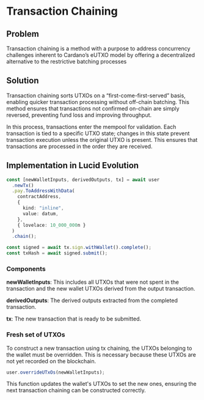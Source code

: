 # Transaction Chaining

## Problem

Transaction chaining is a method with a purpose to address concurrency challenges inherent to Cardano’s eUTXO model by offering a decentralized alternative to the restrictive batching processes

## Solution

Transaction chaining sorts UTXOs on a “first-come-first-served” basis, enabling quicker transaction processing without off-chain batching. This method ensures that transactions not confirmed on-chain are simply reversed, preventing fund loss and improving throughput.

In this process, transactions enter the mempool for validation. Each transaction is tied to a specific UTXO state; changes in this state prevent transaction execution unless the original UTXO is present. This ensures that transactions are processed in the order they are received.

## Implementation in Lucid Evolution

```typescript
const [newWalletInputs, derivedOutputs, tx] = await user
  .newTx()
  .pay.ToAddressWithData(
    contractAddress,
    {
      kind: "inline",
      value: datum,
    },
    { lovelace: 10_000_000n }
  )
  .chain();

const signed = await tx.sign.withWallet().complete();
const txHash = await signed.submit();
```

### Components

**newWalletInputs**: This includes all UTXOs that were not spent in the transaction and the new wallet UTXOs derived from the output transaction.

**derivedOutputs**: The derived outputs extracted from the completed transaction.

**tx**: The new transaction that is ready to be submitted.

### Fresh set of UTXOs

To construct a new transaction using tx chaining, the UTXOs belonging to the wallet must be overridden. This is necessary because these UTXOs are not yet recorded on the blockchain.

```typescript
user.overrideUTxOs(newWalletInputs);
```

This function updates the wallet's UTXOs to set the new ones, ensuring the next transaction chaining can be constructed correctly.
